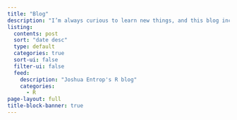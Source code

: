 ```yaml
---
title: "Blog"
description: "I’m always curious to learn new things, and this blog includes some posts about topics that I wanted to learn and share with others. Besides this, I sometimes write posts about packages that I worked on or code snippets that came in handy for me. Also, if you have a comment on a blog post or a question, please let me know."
listing:
  contents: post
  sort: "date desc"
  type: default
  categories: true
  sort-ui: false
  filter-ui: false
  feed:
    description: "Joshua Entrop's R blog"
    categories:
      - R
page-layout: full
title-block-banner: true
---
```

